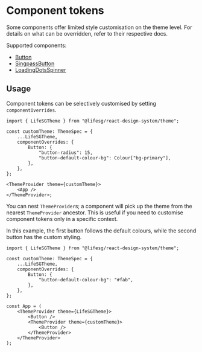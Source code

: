 
<Meta title="Foundations/Component tokens/Introduction" />

# Component tokens

Some components offer limited style customisation on the theme level. For
details on what can be overridden, refer to their respective docs.

Supported components:

-   [Button](/docs/selection-and-input-button-base--docs#component-tokens)
-   [SingpassButton](/docs/selection-and-input-singpassbutton--docs#component-tokens)
-   [LoadingDotsSpinner](/docs/feedback-indicators-animations-customisable-animations--docs#component-tokens)

## Usage

Component tokens can be selectively customised by setting `componentOverrides`.

```tsx
import { LifeSGTheme } from "@lifesg/react-design-system/theme";

const customTheme: ThemeSpec = {
    ...LifeSGTheme,
    componentOverrides: {
        Button: {
            "button-radius": 15,
            "button-default-colour-bg": Colour["bg-primary"],
        },
    },
};

<ThemeProvider theme={customTheme}>
    <App />
</ThemeProvider>;
```

You can nest `ThemeProvider`s; a component will pick up the theme from the
nearest `ThemeProvider` ancestor. This is useful if you need to customise
component tokens only in a specific context.

In this example, the first button follows the default colours, while the second
button has the custom styling.

```tsx
import { LifeSGTheme } from "@lifesg/react-design-system/theme";

const customTheme: ThemeSpec = {
    ...LifeSGTheme,
    componentOverrides: {
        Button: {
            "button-default-colour-bg": "#fab",
        },
    },
};

const App = (
    <ThemeProvider theme={LifeSGTheme}>
        <Button />
        <ThemeProvider theme={customTheme}>
            <Button />
        </ThemeProvider>
    </ThemeProvider>
);
```
